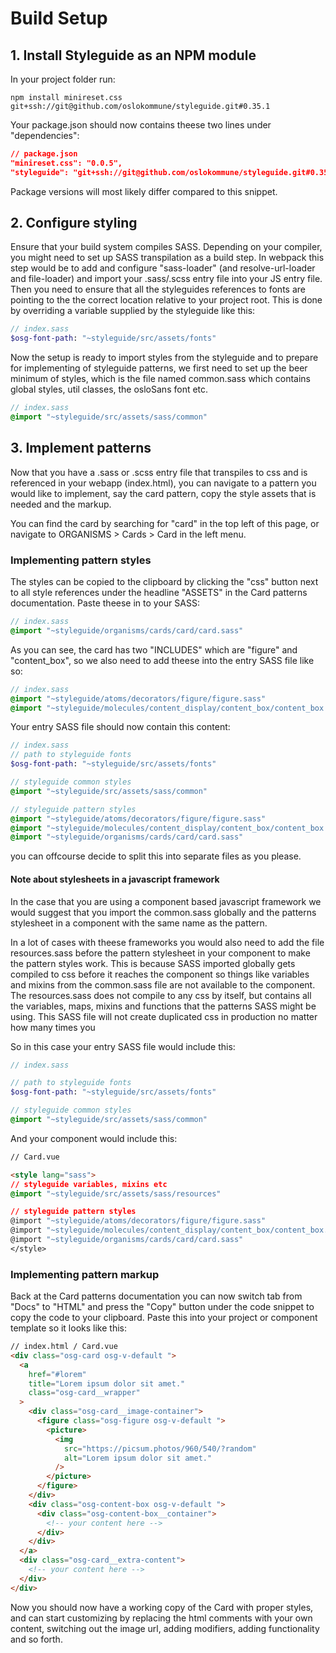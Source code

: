 
<Meta title="Getting Started/Build Setup" />

# Build Setup

## 1. Install Styleguide as an NPM module

In your project folder run:

```shell
npm install minireset.css git+ssh://git@github.com/oslokommune/styleguide.git#0.35.1
```

Your package.json should now contains theese two lines under "dependencies":

```json
// package.json
"minireset.css": "0.0.5",
"styleguide": "git+ssh://git@github.com/oslokommune/styleguide.git#0.35.1"
```

Package versions will most likely differ compared to this snippet.

## 2. Configure styling

Ensure that your build system compiles SASS. Depending on your compiler, you
might need to set up SASS transpilation as a build step. In webpack this
step would be to add and configure "sass-loader" (and resolve-url-loader and
file-loader) and import your .sass/.scss entry file into your JS entry file.
Then you need to ensure that all the styleguides references to fonts are
pointing to the the correct location relative to your project root. This is
done by overriding a variable supplied by the styleguide like this:

```sass
// index.sass
$osg-font-path: "~styleguide/src/assets/fonts"
```

Now the setup is ready to import styles from the styleguide and to prepare
for implementing of styleguide patterns, we first need to set up the beer
minimum of styles, which is the file named common.sass which contains global
styles, util classes, the osloSans font etc.

```sass
// index.sass
@import "~styleguide/src/assets/sass/common"
```

## 3. Implement patterns

Now that you have a .sass or .scss entry file that transpiles to css and is
referenced in your webapp (index.html), you can navigate to a pattern you
would like to implement, say the card pattern, copy the style assets that is
needed and the markup.

You can find the card by searching for "card" in the top left of this page,
or navigate to ORGANISMS > Cards > Card in the left menu.

### Implementing pattern styles

The styles can be copied to the clipboard by clicking the "css" button next
to all style references under the headline "ASSETS" in the Card patterns
documentation. Paste theese in to your SASS:

```sass
// index.sass
@import "~styleguide/organisms/cards/card/card.sass"
```

As you can see, the card has two "INCLUDES" which are "figure" and
"content_box", so we also need to add theese into the entry SASS file like
so:

```sass
// index.sass
@import "~styleguide/atoms/decorators/figure/figure.sass"
@import "~styleguide/molecules/content_display/content_box/content_box.sass"
```

Your entry SASS file should now contain this content:

```sass
// index.sass
// path to styleguide fonts
$osg-font-path: "~styleguide/src/assets/fonts"

// styleguide common styles
@import "~styleguide/src/assets/sass/common"

// styleguide pattern styles
@import "~styleguide/atoms/decorators/figure/figure.sass"
@import "~styleguide/molecules/content_display/content_box/content_box.sass"
@import "~styleguide/organisms/cards/card/card.sass"
```

you can offcourse decide to split this into separate files as you please.

#### Note about stylesheets in a javascript framework

In the case that you are using a component based javascript framework we
would suggest that you import the common.sass globally and the patterns
stylesheet in a component with the same name as the pattern.

In a lot of cases with theese frameworks you would also need to add the file
resources.sass before the pattern stylesheet in your component to make the
pattern styles work. This is because SASS imported globally gets compiled to
css before it reaches the component so things like variables and mixins from
the common.sass file are not available to the component. The resources.sass
does not compile to any css by itself, but contains all the variables, maps,
mixins and functions that the patterns SASS might be using. This SASS file
will not create duplicated css in production no matter how many times you

So in this case your entry SASS file would include this:
```sass
// index.sass

// path to styleguide fonts
$osg-font-path: "~styleguide/src/assets/fonts"

// styleguide common styles
@import "~styleguide/src/assets/sass/common"
```

And your component would include this:
```html
// Card.vue

<style lang="sass">
// styleguide variables, mixins etc
@import "~styleguide/src/assets/sass/resources"

// styleguide pattern styles
@import "~styleguide/atoms/decorators/figure/figure.sass"
@import "~styleguide/molecules/content_display/content_box/content_box.sass"
@import "~styleguide/organisms/cards/card/card.sass"
</style>
```

### Implementing pattern markup

Back at the Card patterns documentation you can now switch tab from "Docs"
to "HTML" and press the "Copy" button under the code snippet to copy the
code to your clipboard. Paste this into your project or component template
so it looks like this:

```html
// index.html / Card.vue
<div class="osg-card osg-v-default ">
  <a
    href="#lorem"
    title="Lorem ipsum dolor sit amet."
    class="osg-card__wrapper"
  >
    <div class="osg-card__image-container">
      <figure class="osg-figure osg-v-default ">
        <picture>
          <img
            src="https://picsum.photos/960/540/?random"
            alt="Lorem ipsum dolor sit amet."
          />
        </picture>
      </figure>
    </div>
    <div class="osg-content-box osg-v-default ">
      <div class="osg-content-box__container">
        <!-- your content here -->
      </div>
    </div>
  </a>
  <div class="osg-card__extra-content">
    <!-- your content here -->
  </div>
</div>
```

Now you should now have a working copy of the Card with proper styles, and
can start customizing by replacing the html comments with your own content,
switching out the image url, adding modifiers, adding functionality and so
forth.
